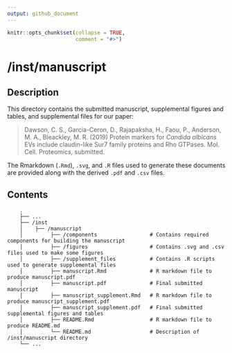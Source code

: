 ```yaml
---
output: github_document
---
```


<!-- README.md is generated from README.Rmd. Please edit that file -->

```r
knitr::opts_chunk$set(collapse = TRUE,
                      comment = "#>")
```

# /inst/manuscript

## Description

This directory contains the submitted manuscript, supplemental figures and 
tables, and supplemental files for our paper: 

> Dawson, C. S., Garcia-Ceron, D., Rajapaksha, H., Faou, P., Anderson, M. A., 
Bleackley, M. R. (2019) Protein markers for _Candida albicans_ EVs include 
claudin-like Sur7 family proteins and Rho GTPases. Mol. Cell. Proteomics, 
submitted.

The Rmarkdown (`.Rmd`), `.svg`, and `.R` files used to generate these 
documents are provided along with the derived `.pdf` and `.csv` files.

## Contents
```
    .
    ├── ...
    ├── /inst
    │    ├── /manuscript
    │         ├── /components                 # Contains required components for building the manuscript
    │         ├── /figures                    # Contains .svg and .csv files used to make some figures
    │         ├── /supplement_files           # Contains .R scripts used to generate supplemental files
    │         ├── manuscript.Rmd              # R markdown file to produce manuscript.pdf
    │         ├── manuscript.pdf              # Final submitted manuscript
    │         ├── manuscript_supplement.Rmd   # R markdown file to produce manuscript_supplement.pdf
    │         ├── manuscript_supplement.pdf   # Final submitted supplemental figures and tables
    │         ├── README.Rmd                  # R markdown file to produce README.md
    │         └── README.md                   # Description of /inst/manuscript directory
    └── ...

```
